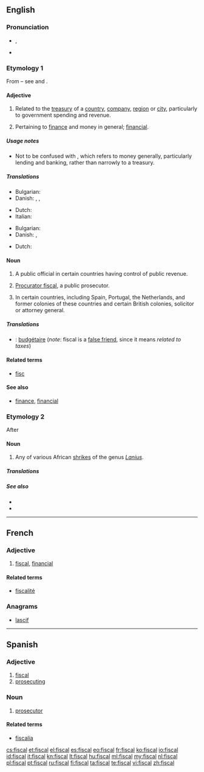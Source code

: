 ==English==
{{wikipedia}}

===Pronunciation===
* {{IPA|/ˈfɪskəl/}}, {{X-SAMPA|/"fIsk@l/}}
* {{rhymes|ɪskəl}}

===Etymology 1===
From {{etyl|la|en}} {{term|fiscus||treasury|lang=la}} – see {{w|fiscus}} and {{term|fisc}}.

====Adjective====
{{en-adj}}

# Related to the [[treasury]] of a [[country]], [[company]], [[region]] or [[city]], particularly to government spending and revenue.
# {{proscribed}} Pertaining to [[finance]] and money in general; [[financial]].

=====Usage notes=====
* Not to be confused with {{term|financial}}, which refers to money generally, particularly lending and banking, rather than narrowly to a treasury.

=====Translations=====
{{trans-top|related to the treasury}}
* Bulgarian: {{t+|bg|фискален|sc=Cyrl}}
* Danish: {{t-|da|fiskal}}, {{t-|da|skattemæssig}}, {{t-|da|skatte-}}
{{trans-mid}}
* Dutch: {{t+|nl|fiscaal}}
* Italian: {{t+|it|fiscale}}
{{trans-bottom}}

{{trans-top|pertaining to finance in general}}
* Bulgarian: {{t-|bg|финансов|sc=Cyrl}}
* Danish: {{t-|da|financiel}}, {{t-|da|finans-}}
{{trans-mid}}
* Dutch: {{t+|nl|fiscaal}}
{{trans-bottom}}

====Noun====
{{en-noun}}

# A public official in certain countries having control of public revenue.
# {{British|Scottish law}} [[procurator fiscal|Procurator fiscal]], a public prosecutor.
# {{context|legal}} In certain countries, including Spain, Portugal, the Netherlands, and former colonies of these countries and certain British colonies, solicitor or attorney general.

=====Translations=====
{{trans-top|public official}}
{{trans-mid}}
{{trans-bottom}}
{{checktrans-top}}
{{trans-mid}}
* {{ttbc|fr}}: [[budgétaire]] (''note'': fiscal is a [[false friend]], since it means ''related to taxes'')
{{trans-bottom}}

====Related terms====
* [[fisc]]

====See also====
* [[finance]], [[financial]]

===Etymology 2===
After {{etyl|af|en}} {{term|fiskaal||public official, hangman|lang=af}}

====Noun====
{{en-noun}}

# Any of various African [[shrike]]s of the genus ''[[Lanius]]''.

=====Translations=====
{{trans-top|any of various African shrikes}}
{{trans-mid}}
{{trans-bottom}}

=====See also=====
* {{pedialite|Lanius}}
* {{specieslite|Lanius}}

----

==French==

===Adjective===
{{fr-adj|mp=fiscaux}}

# [[#English|fiscal]], [[financial]]

====Related terms====
* [[fiscalité]]

===Anagrams===
* [[lascif#French|lascif]]

----

==Spanish==

===Adjective===
{{es-adj|pl=fiscales}}

# [[#English|fiscal]]
# [[prosecuting]]

===Noun===
{{es-noun|mf|pl=fiscales}}

# {{context|legal|lang=es}} [[prosecutor]]

====Related terms====
* [[fiscalía]]

[[cs:fiscal]]
[[et:fiscal]]
[[el:fiscal]]
[[es:fiscal]]
[[eo:fiscal]]
[[fr:fiscal]]
[[ko:fiscal]]
[[io:fiscal]]
[[id:fiscal]]
[[it:fiscal]]
[[kn:fiscal]]
[[lt:fiscal]]
[[hu:fiscal]]
[[ml:fiscal]]
[[my:fiscal]]
[[nl:fiscal]]
[[pl:fiscal]]
[[pt:fiscal]]
[[ru:fiscal]]
[[fi:fiscal]]
[[ta:fiscal]]
[[te:fiscal]]
[[vi:fiscal]]
[[zh:fiscal]]